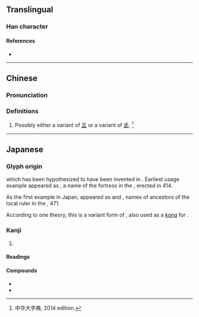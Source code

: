 {{also|弓|弔}}
{{character info}}
==Translingual==

===Han character===
{{Han char|rn=57|rad=弓|as=01|sn=4|four=|canj=NM,XNM|ids=⿱弓一}}

====References====
* {{Han ref|kx=0356.121|dkj=09703|hdz=20988.030|uh=5F16|ud=24342}}

----

==Chinese==
{{zh-forms}}

===Pronunciation===
{{zh-pron
|m=hù
|mc=y
|oc=y
|cat=
}}

===Definitions===
{{zh-hanzi}}

# Possibly either a variant of [[互]] or a variant of [[氐]]. <ref>中华大字典, 2014 edition.</ref>

----

{{reflist}}

==Japanese==

===Glyph origin===
{{ja-etym-kokuji}} which has been hypothesized to have been invented in {{w|Goguryeo}}. Earliest usage example appeared as {{m|ko||幹弖利城}}, a name of the fortress in the {{w|Gwanggaeto Stele}}, erected in 414.

As the first example in Japan, appeared as {{m|ja||弖已加利獲居|tr={{IPAfont|⟨teyo<sub>2</sub>kariwake<sub>2</sub>⟩}} → Teyokariwake}} and {{m|ja||半弖比|tr={{IPAfont|⟨patepi<sub>1</sub>⟩}} → Hatehi}}, names of ancestors of the local ruler in the {{w|Inariyama Sword|Inariyama burial-mound sword}}, 471.

According to one theory, this is a variant form of {{ja-l|氐}}, also used as a {{m|ja|借音|tr=shakuon}} ''[[kana]]'' for {{IPAfont|⟨te⟩}}.

===Kanji===
{{ja-kanji|grade=|rs=弓01}}

# {{n-g|{{m|ja|借音|tr=shakuon}} [[kana]] for {{IPAfont|⟨te⟩}}}}

====Readings====
{{ja-readings
|kun=て-
}}

====Compounds====
* {{ja-r|弖爾波|てには}}
* {{ja-r|弖爾乎波|てにをは}}